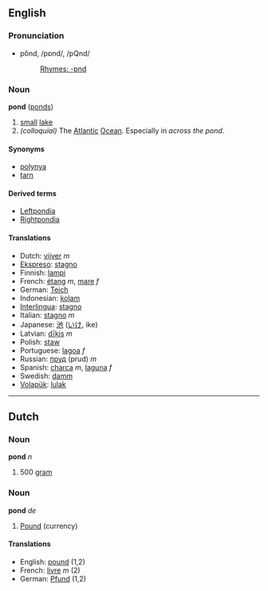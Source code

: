 ==English==
===Pronunciation===
*pŏnd, /pɒnd/, /pQnd/
*:[[Rhymes:English:-ɒnd|Rhymes: -ɒnd]]

===Noun===
'''pond''' ([[ponds]])

# [[small]] [[lake]]
# ''(colloquial)'' The [[Atlantic]] [[Ocean]].  Especially in ''across the pond''. 

====Synonyms====
*[[polynya]]
*[[tarn]]

====Derived terms====
*[[Leftpondia]]
*[[Rightpondia]]

==== Translations ====
*Dutch: [[vijver]] ''m''
*[[Ekspreso]]: [[stagno]]
*Finnish: [[lampi]]
*French: [[étang]] ''m'', [[mare]] ''f''
*German: [[Teich]] 
*Indonesian: [[kolam]]
*[[Interlingua]]: [[stagno]] 
*Italian: [[stagno]] ''m''
*Japanese: [[池]] ([[いけ]], ike)
*Latvian: [[dīķis]] ''m''
*Polish: [[staw]]
*Portuguese: [[lagoa]] ''f'' 
*Russian: [[пруд]] (prud) ''m''
*Spanish: [[charca]] ''m'', [[laguna]] ''f'' 
*Swedish: [[damm]]
*[[Volapük]]: [[lulak]]

----

==Dutch==
===Noun===
'''pond''' ''n''

# 500 [[gram]]

===Noun===
'''pond''' ''de''

# [[Pound]] (currency)

==== Translations ====
*English: [[pound]] (1,2)
*French: [[livre]] ''m'' (2)
*German: [[Pfund]] (1,2)